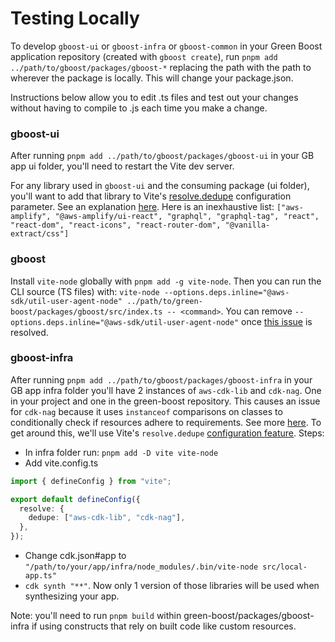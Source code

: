 # Testing Locally

To develop `gboost-ui` or `gboost-infra` or `gboost-common` in your Green Boost application repository (created with `gboost create`), run `pnpm add ../path/to/gboost/packages/gboost-*` replacing the path with the path to wherever the package is locally. This will change your package.json.

Instructions below allow you to edit .ts files and test out your changes without having to compile to .js each time you make a change.

### gboost-ui

After running `pnpm add ../path/to/gboost/packages/gboost-ui` in your GB app ui folder, you'll need to restart the Vite dev server.

For any library used in `gboost-ui` and the consuming package (ui folder), you'll want to add that library to Vite's [resolve.dedupe](https://vitejs.dev/config/#resolve-dedupe) configuration parameter. See an explanation [here](https://blog.maximeheckel.com/posts/duplicate-dependencies-npm-link/). Here is an inexhaustive list: `["aws-amplify", "@aws-amplify/ui-react", "graphql", "graphql-tag", "react", "react-dom", "react-icons", "react-router-dom", "@vanilla-extract/css"]`

### gboost

Install `vite-node` globally with `pnpm add -g vite-node`. Then you can run the CLI source (TS files) with: `vite-node --options.deps.inline="@aws-sdk/util-user-agent-node" ../path/to/green-boost/packages/gboost/src/index.ts -- <command>`. You can remove `--options.deps.inline="@aws-sdk/util-user-agent-node"` once [this issue](https://github.com/aws/aws-sdk-js-v3/issues/3622) is resolved.

### gboost-infra

After running `pnpm add ../path/to/gboost/packages/gboost-infra` in your GB app infra folder you'll have 2 instances of `aws-cdk-lib` and `cdk-nag`. One in your project and one in the green-boost repository. This causes an issue for `cdk-nag` because it uses `instanceof` comparisons on classes to conditionally check if resources adhere to requirements. See more [here](https://github.com/cdklabs/cdk-nag/issues/1219). To get around this, we'll use Vite's `resolve.dedupe` [configuration feature](https://vitejs.dev/config/shared-options.html#resolve-dedupe). Steps:
- In infra folder run: `pnpm add -D vite vite-node`
- Add vite.config.ts
```ts
import { defineConfig } from "vite";

export default defineConfig({
  resolve: {
    dedupe: ["aws-cdk-lib", "cdk-nag"],
  },
});
```
- Change cdk.json#app to `"/path/to/your/app/infra/node_modules/.bin/vite-node src/local-app.ts"`
- `cdk synth "**"`. Now only 1 version of those libraries will be used when synthesizing your app.

Note: you'll need to run `pnpm build` within green-boost/packages/gboost-infra if using constructs that rely on built code like custom resources.